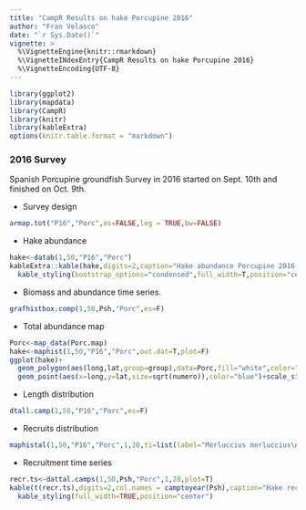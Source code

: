 ```yaml
---
title: "CampR Results on hake Porcupine 2016"
author: "Fran Velasco"
date: "`r Sys.Date()`"
vignette: >
  %\VignetteEngine{knitr::rmarkdown}
  %\VignetteINdexEntry{CampR Results on hake Porcupine 2016} 
  %\VignetteEncoding{UTF-8}
---
```


```r
library(ggplot2)
library(mapdata)
library(CampR)
library(knitr)
library(kableExtra)
options(knitr.table.format = "markdown") 
```

### 2016 Survey

Spanish Porcupine groundfish Survey in 2016 started on Sept. 10th and finished on  Oct. 9th. 

- Survey design

```r
armap.tot("P16","Porc",es=FALSE,leg = TRUE,bw=FALSE)
```


- Hake abundance

```r
hake<-datab(1,50,"P16","Porc")
kableExtra::kable(hake,digits=2,caption="Hake abundance Porcupine 2016 Survey") %>%
  kable_styling(bootstrap_options="condensed",full_width=T,position="center")
```

- Biomass and abundance time series.

```r
grafhistbox.comp(1,50,Psh,"Porc",es=F)
```

- Total abundance map

```r
Porc<-map_data(Porc.map)
hake<-maphist(1,50,"P16","Porc",out.dat=T,plot=F)
ggplot(hake)+
  geom_polygon(aes(long,lat,group=group),data=Porc,fill="white",color="black")+
  geom_point(aes(x=long,y=lat,size=sqrt(numero)),color="blue")+scale_size_continuous(name="No. inds.")+coord_fixed(1.3)
```

- Length distribution

```r
dtall.camp(1,50,"P16","Porc",es=F)
```

- Recruits distribution

```r
maphistal(1,50,"P16","Porc",1,20,ti=list(label="Merluccius merluccius\n < 20 cm",font=4),ceros=F)
```

- Recruitment time series

```r
recr.ts<-dattal.camps(1,50,Psh,"Porc",1,20,plot=T)
kable(t(recr.ts),digits=2,col.names = camptoyear(Psh),caption="Hake recruitment strength") %>%
  kable_styling(full_width=TRUE,position="center")
```


